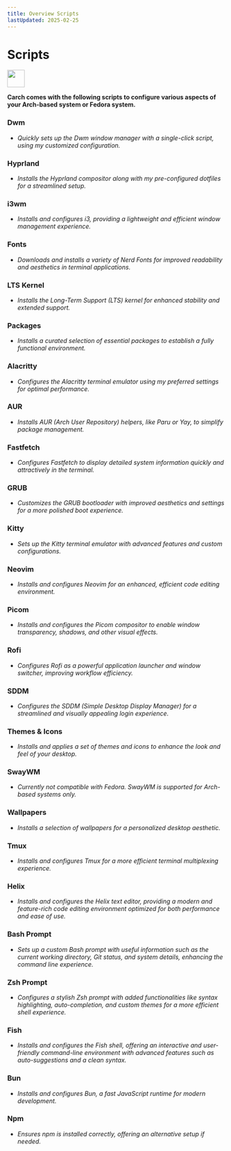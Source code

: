```yaml
---
title: Overview Scripts
lastUpdated: 2025-02-25
---
```


# Scripts

<img src="https://cdn-icons-png.flaticon.com/128/3721/3721643.png" width="40" />

**Carch comes with the following scripts to configure various aspects of your Arch-based system or Fedora system.**

### Dwm
- *Quickly sets up the Dwm window manager with a single-click script, using my customized configuration.*

### Hyprland
- *Installs the Hyprland compositor along with my pre-configured dotfiles for a streamlined setup.*

### i3wm
- *Installs and configures i3, providing a lightweight and efficient window management experience.*

### Fonts
- *Downloads and installs a variety of Nerd Fonts for improved readability and aesthetics in terminal applications.*

### LTS Kernel
- *Installs the Long-Term Support (LTS) kernel for enhanced stability and extended support.*

### Packages
- *Installs a curated selection of essential packages to establish a fully functional environment.*

### Alacritty
- *Configures the Alacritty terminal emulator using my preferred settings for optimal performance.*

### AUR
- *Installs AUR (Arch User Repository) helpers, like Paru or Yay, to simplify package management.*

### Fastfetch
- *Configures Fastfetch to display detailed system information quickly and attractively in the terminal.*

### GRUB
- *Customizes the GRUB bootloader with improved aesthetics and settings for a more polished boot experience.*

### Kitty
- *Sets up the Kitty terminal emulator with advanced features and custom configurations.*

### Neovim
- *Installs and configures Neovim for an enhanced, efficient code editing environment.*

### Picom
- *Installs and configures the Picom compositor to enable window transparency, shadows, and other visual effects.*

### Rofi
- *Configures Rofi as a powerful application launcher and window switcher, improving workflow efficiency.*

### SDDM
- *Configures the SDDM (Simple Desktop Display Manager) for a streamlined and visually appealing login experience.*

### Themes & Icons
- *Installs and applies a set of themes and icons to enhance the look and feel of your desktop.*

### SwayWM
- *Currently not compatible with Fedora. SwayWM is supported for Arch-based systems only.*

### Wallpapers
- *Installs a selection of wallpapers for a personalized desktop aesthetic.*

### Tmux
- *Installs and configures Tmux for a more efficient terminal multiplexing experience.*

### Helix
- *Installs and configures the Helix text editor, providing a modern and feature-rich code editing environment optimized for both performance and ease of use.*

### Bash Prompt
- *Sets up a custom Bash prompt with useful information such as the current working directory, Git status, and system details, enhancing the command line experience.*

### Zsh Prompt
- *Configures a stylish Zsh prompt with added functionalities like syntax highlighting, auto-completion, and custom themes for a more efficient shell experience.*

### Fish 
- *Installs and configures the Fish shell, offering an interactive and user-friendly command-line environment with advanced features such as auto-suggestions and a clean syntax.*

### Bun  
- *Installs and configures Bun, a fast JavaScript runtime for modern development.*  

### Npm  
- *Ensures npm is installed correctly, offering an alternative setup if needed.*  


